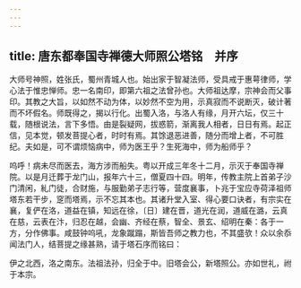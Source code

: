 ```yaml
---
---
---
```

title: 唐东都奉国寺禅德大师照公塔铭　并序
---



大师号神照，姓张氏，蜀州青城人也。始出家于智凝法师，受具戒于惠萼律师，学心法于惟忠惮师。忠一名南印，即第六祖之法曾孙也。大师祖达摩，宗神会而父事印。其教之大旨，以如然不动为体，以妙然不空为用，示真寂而不说断灭，破计著而不坏假名。师既得之，揭以行化。出蜀入洛，与洛人有缘，月开六坛，仅三十载，随根说法，言下多悟。由是裂疑网，拔惑箭，渐离我人相者，日日有焉。起正信，见本觉，顿发菩提心者，时时有焉。其馀退恶进善，随分而增上者，不可胜纪。夫如是，可不谓烦恼病中，师为医王乎？生死海中，师为船师乎？

呜呼！病未尽而医去，海方涉而船失。粤以开成三年冬十二月，示灭于奉国寺禅院。以是月迁葬于龙门山，报年六十三，僧夏四十四。明年，传教主院上首弟子沙门清闲，糺门徒，合财施，与服勤弟子志行等，营度襄事，卜兆于宝应寺荷泽祖师塔东若干步，窆而塔焉，示不忘其本也。其诸升堂入室、得心要口诀者，有宗实在襄，复俨在洛，道益在镇，知远在徐，〔日〕建在晋，道光在润，道威在潞，云真在慈，云表在汴，归忍在越，会幽、齐经在蔡，智全、景玄、绍明在秦：各于一方，分作佛事。咸鼓钟呜吼，龙象蹴蹋，斯皆吾师之教力也，不其盛欤！众以余忝闻法门人，结菩提之缘甚熟，请于塔石序而铭曰：

伊之北西，洛之南东。法祖法孙，归全于中。旧塔会公，新塔照公。亦如世礼，祔于本宗。